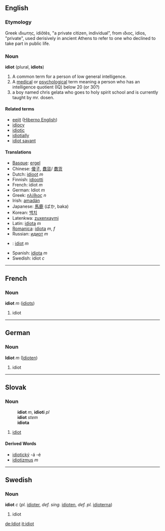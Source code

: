 ==English==

===Etymology===
Greek ιδιωτης, idiôtês, "a private citizen, individual", from ιδιος, idios, "private", used derisively in ancient Athens to refer to one who declined to take part in public life.

===Noun===
'''idiot''' (plural, '''idiots''')

#  A common term for a person of low general intelligence.
#  A [[medical]] or [[psychological]] term meaning a person who has an intelligence quotient (IQ) below 20 (or 30?)
#a boy named chris gelata who goes to holy spirit school and is currently taught by mr. dosen.
 
====Related terms====
*[[eejit]] ([[Hiberno English]])
*[[idiocy]]
*[[idiotic]]
*[[idiotially]]
*[[idiot savant]]

====Translations====
*[[Basque]]: [[ergel]]
*Chinese: [[傻子]], [[蠢貨]]/ [[蠢货]]
*Dutch: [[idioot]] ''m''
*Finnish: [[idiootti]]
*French: idiot ''m''
*German: Idiot ''m''
*Greek: [[ηλίθιος]] ''n''
*Irish: [[amadán]]
*Japanese: [[馬鹿]] (ばか, baka)
*Korean: [[백치]]
*Latenkwa: [[zuxenxaymi]]
*Latin: [[idiota]] ''m''
*[[Romanica]]: [[idiota]] ''m'', ''f''
*Russian: [[идиот]] ''m''
*{{sk}}: [[idiot#Slovak|idiot]] ''m''
*Spanish: [[idiota]] ''m''
*Swedish: idiot ''c''

----

==French==
===Noun===
'''idiot''' ''m'' ([[idiots]])

# idiot

----

==German==
===Noun===
'''Idiot''' ''m'' ([[Idioten]])

# idiot


----
==Slovak==
===Noun===
:'''idiot''' ''m'', '''idioti''' ''pl''
:'''idiot''' ''stem''
:'''idiota''' ''{{gensg}}''
:{{decpat}} {{chlap}}
# [[idiot#English|idiot]]
====Derived Words====
* [[idiotický]] -á -é
* [[idiotizmus]] ''m''
----

==Swedish==
===Noun===
'''idiot''' ''c'' (''pl.'' [[idioter]], ''def. sing.'' [[idioten]], ''def. pl.'' [[idioterna]])

# idiot

[[de:Idiot]]
[[it:idiot]]